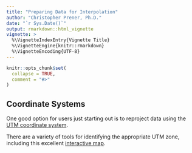 ```yaml
---
title: "Preparing Data for Interpolation"
author: "Christopher Prener, Ph.D."
date: "`r Sys.Date()`"
output: rmarkdown::html_vignette
vignette: >
  %\VignetteIndexEntry{Vignette Title}
  %\VignetteEngine{knitr::rmarkdown}
  %\VignetteEncoding{UTF-8}
---
```


```r
knitr::opts_chunk$set(
  collapse = TRUE,
  comment = "#>"
)
```

## Coordinate Systems

One good option for users just starting out is to reproject data using the [UTM coordinate system](https://en.wikipedia.org/wiki/Universal_Transverse_Mercator_coordinate_system). 

There are a variety of tools for identifying the appropriate UTM zone, including this excellent [interactive map](https://mangomap.com/robertyoung/maps/69585/what-utm-zone-am-i-in-#).

